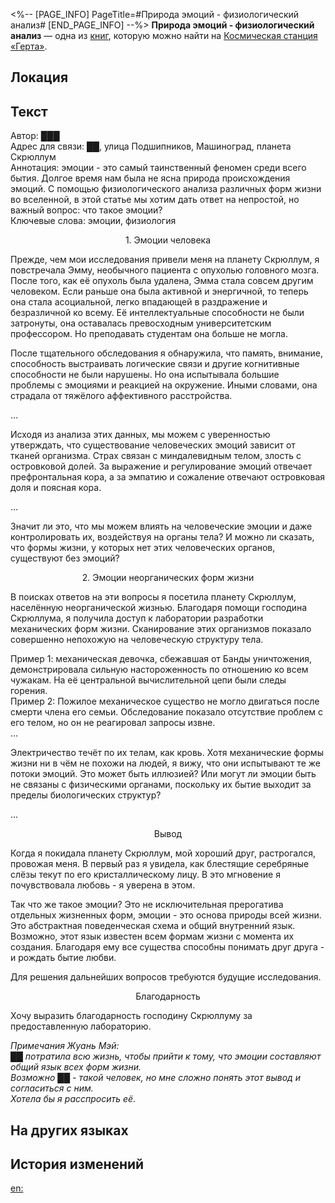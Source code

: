 <%-- [PAGE_INFO]
PageTitle=#Природа эмоций - физиологический анализ#
[END_PAGE_INFO] --%>
{{Дополнить}}
{{Книга Инфобокс
|id           = 288
|Название     = 
|Изображение  = Журнал с КСГ.png
|Мир          = Космическая станция «Герта»
|Томов        = 1
|Автор        = <!--нужно добавить-->
|Описание     = Статья неизвестного автора, в которой описываются физиологические причины и механизмы выражения эмоций.
|Том1         = {{tx}}
|Источник1    = {{tx|Отсутствует источник}}
|Персонажи    = 
|Фракции      = 
}}
'''Природа эмоций - физиологический анализ''' — одна из [[Книги|книг]], которую можно найти на [[Космическая станция «Герта»]].

==Локация==
{{Отметка карты|<!--название карты-->|<!--id отметки-->}}

==Текст==
<div align="center">{{Размер|36|Природа эмоций - физиологический анализ}}</div>

Автор: ███<br />
Адрес для связи: ██, улица Подшипников, Машиноград, планета Скрюллум<br />
Аннотация: эмоции - это самый таинственный феномен среди всего бытия. Долгое время нам была не ясна природа происхождения эмоций. С помощью физиологического анализа различных форм жизни во вселенной, в этой статье мы хотим дать ответ на непростой, но важный вопрос: что такое эмоции?<br />
Ключевые слова: эмоции, физиология


<div align="center">1. Эмоции человека</div>

Прежде, чем мои исследования привели меня на планету Скрюллум, я повстречала Эмму, необычного пациента с опухолью головного мозга. После того, как её опухоль была удалена, Эмма стала совсем другим человеком. Если раньше она была активной и энергичной, то теперь она стала асоциальной, легко впадающей в раздражение и безразличной ко всему. Её интеллектуальные способности не были затронуты, она оставалась превосходным университетским профессором. Но преподавать студентам она больше не могла.

После тщательного обследования я обнаружила, что память, внимание, способность выстраивать логические связи и другие когнитивные способности не были нарушены. Но она испытывала большие проблемы с эмоциями и реакцией на окружение. Иными словами, она страдала от тяжёлого аффективного расстройства.

...

Исходя из анализа этих данных, мы можем с уверенностью утверждать, что существование человеческих эмоций зависит от тканей организма. Страх связан с миндалевидным телом, злость с островковой долей. За выражение и регулирование эмоций отвечает префронтальная кора, а за эмпатию и сожаление отвечают островковая доля и поясная кора.

...

Значит ли это, что мы можем влиять на человеческие эмоции и даже контролировать их, воздействуя на органы тела? И можно ли сказать, что формы жизни, у которых нет этих человеческих органов, существуют без эмоций?

<div align="center">2. Эмоции неорганических форм жизни</div>

В поисках ответов на эти вопросы я посетила планету Скрюллум, населённую неорганической жизнью. Благодаря помощи господина Скрюллума, я получила доступ к лаборатории разработки механических форм жизни. Сканирование этих организмов показало совершенно непохожую на человеческую структуру тела.

Пример 1: механическая девочка, сбежавшая от Банды уничтожения, демонстрировала сильную настороженность по отношению ко всем чужакам. На её центральной вычислительной цепи были следы горения.<br />
Пример 2: Пожилое механическое существо не могло двигаться после смерти члена его семьи. Обследование показало отсутствие проблем с его телом, но он не реагировал запросы извне.<br />
...

Электричество течёт по их телам, как кровь. Хотя механические формы жизни ни в чём не похожи на людей, я вижу, что они испытывают те же потоки эмоций. Это может быть иллюзией? Или могут ли эмоции быть не связаны с физическими органами, поскольку их бытие выходит за пределы биологических структур?

...

<div align="center">Вывод</div>

Когда я покидала планету Скрюллум, мой хороший друг, растрогался, провожая меня. В первый раз я увидела, как блестящие серебряные слёзы текут по его кристаллическому лицу. В это мгновение я почувствовала любовь - я уверена в этом.

Так что же такое эмоции? Это не исключительная прерогатива отдельных жизненных форм, эмоции - это основа природы всей жизни. Это абстрактная поведенческая схема и общий внутренний язык. Возможно, этот язык известен всем формам жизни с момента их создания. Благодаря ему все существа способны понимать друг друга - и рождать бытие любви.

Для решения дальнейших вопросов требуются будущие исследования.


<div align="center">Благодарность</div>

Хочу выразить благодарность господину Скрюллуму за предоставленную лабораторию.

''Примечания Жуань Мэй:<br />
██ потратила всю жизнь, чтобы прийти к тому, что эмоции составляют общий язык всех форм жизни.<br />
Возможно ██ - такой человек, но мне сложно понять этот вывод и согласиться с ним.<br />
Хотела бы я расспросить её.''

==На других языках==
{{На других языках
|en   = The Nature of Emotion &mdash; A Physiological Analysis
|zhs  = 情感的本质&mdash;&mdash;一项生理学分析
|zht  = 情感的本質&mdash;&mdash;一項生理學分析
|ja   = 感情の本質&mdash;&mdash;ある生理学分析
|ko   = 감정의 본질&mdash;&mdash;생물학적 분석
|es   = La naturaleza de la emoción: un análisis fisiológico
|fr   = La nature de l'émotion &mdash; Une analyse physiologique
|ru   = Природа эмоций - физиологический анализ
|th   = ธรรมชาติของอารมณ์ความรู้สึก: วิเคราะห์ตามหลักสรีรวิทยา
|vi   = Bản chất của tình cảm... Một hạng mục phân tích sinh lý học
|de   = Die Natur der Emotion: Eine physiologische Analyse
|id   = Esensi Perasaan &mdash; Analisis Fisiologi
|pt   = A Natureza da Emoção &mdash; Uma Análise Fisiológica
}}

==История изменений==
{{История изменений|3.5}}

[[en:]]